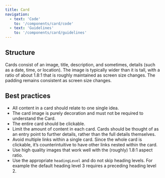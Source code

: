 ```yaml
---
title: Card
navigation:
  - text: 'Code'
    to: '/components/card/code'
  - text: 'Guidelines'
    to: '/components/card/guidelines'
---
```


## Structure

Cards consist of an image, title, description, and sometimes, details (such as a date, time, or location). The image is typically wider than it is tall, with a ratio of about 1.8:1 that is roughly maintained as screen size changes. The padding remains consistent as screen size changes.

## Best practices

- All content in a card should relate to one single idea.
- The card image is purely decoration and must not be required to understand the Card.
- The entire card should be clickable.
- Limit the amount of content in each card. Cards should be thought of as an entry point to further details, rather than the full details themselves.
- Avoid multiple links within a single card. Since the whole card is clickable, it’s counterintuitive to have other links nested within the card.
- Use high quality images that work well with the (roughly) 1.8:1 aspect ratio.
- Use the appropriate `headingLevel` and do not skip heading levels. For example the default heading level 3 requires a preceding heading level 2.
